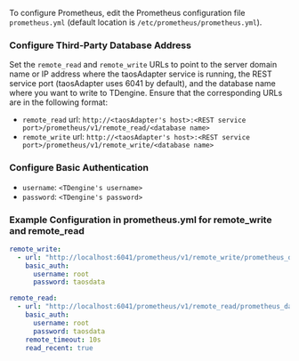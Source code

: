 To configure Prometheus, edit the Prometheus configuration file `prometheus.yml` (default location is `/etc/prometheus/prometheus.yml`).

### Configure Third-Party Database Address

Set the `remote_read` and `remote_write` URLs to point to the server domain name or IP address where the taosAdapter service is running, the REST service port (taosAdapter uses 6041 by default), and the database name where you want to write to TDengine. Ensure that the corresponding URLs are in the following format:

- `remote_read` url: `http://<taosAdapter's host>:<REST service port>/prometheus/v1/remote_read/<database name>`
- `remote_write` url: `http://<taosAdapter's host>:<REST service port>/prometheus/v1/remote_write/<database name>`

### Configure Basic Authentication

- `username`: `<TDengine's username>`
- `password`: `<TDengine's password>`

### Example Configuration in prometheus.yml for remote_write and remote_read

```yaml
remote_write:
  - url: "http://localhost:6041/prometheus/v1/remote_write/prometheus_data"
    basic_auth:
      username: root
      password: taosdata

remote_read:
  - url: "http://localhost:6041/prometheus/v1/remote_read/prometheus_data"
    basic_auth:
      username: root
      password: taosdata
    remote_timeout: 10s
    read_recent: true
```
